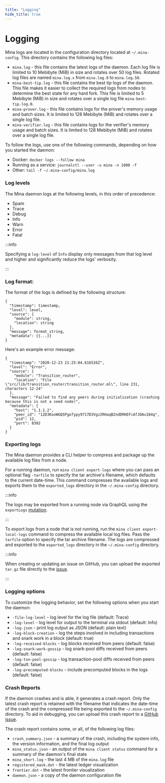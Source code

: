 ```yaml
---
title: "Logging"
hide_title: true
---
```


# Logging

Mina logs are located in the configuration directory located at `~/.mina-config`. This directory contains the following log files:

* `mina.log` - this file contains the latest logs of the daemon. Each log file is limited to 10 Mebibyte (MiB) in size and rotates over 50 log files. Rotated log files are named `mina.log.x` from `mina.log.0` to `mina.log.50`.
* `mina-best-tip.log` - this file contains the best tip logs of the daemon. This file makes it easier to collect the required logs from nodes to determine the best state for any hard fork. This file is limited to 5 Mebibyte (MiB) in size and rotates over a single log file `mina-best-tip.log.0`.
* `mina-prover.log` - this file contains logs for the prover's memory usage and batch sizes. It is limited to 128 Mebibyte (MiB) and rotates over a single log file.
* `mina-verifier.log` - this file contains logs for the verifier's memory usage and batch sizes. It is limited to 128 Mebibyte (MiB) and rotates over a single log file.

To follow the logs, use one of the following commands, depending on how you started the daemon:

* Docker: `docker logs --follow mina`
* Running as a service: `journalctl --user -u mina -n 1000 -f`
* Other: `tail -f ~/.mina-config/mina.log`

### Log levels

The Mina daemon logs at the following levels, in this order of precedence:

* Spam
* Trace
* Debug
* Info
* Warn
* Error
* Fatal

:::info

Specifying a `log-level` of `Info` display only messages from that log level and higher and significantly reduce the logs' verbosity.

:::

### Log format:

The format of the logs is defined by the following structure:

```
{
  "timestamp": timestamp,
  "level": level,
  "source": {
    "module": string,
    "location": string
  },
  "message": format_string,
  "metadata": {{...}}
}
```
Here's an example error message:

```
{
  "timestamp": "2020-12-23 21:25:04.616526Z",
  "level": "Error",
  "source": {
    "module": "Transition_router",
    "location": "File \"src/lib/transition_router/transition_router.ml\", line 231, characters 12-24"
  },
  "message": "Failed to find any peers during initialization (crashing because this is not a seed node)",
  "metadata": {
    "host": "1.1.1.2",
    "peer_id": "12D3KooWGQSPgo7ypy9717D3Vgz2RHaqB2ndDRHEFcAfJDAv284q",
    "pid": 12,
    "port": 8302
  }
}
```

### Exporting logs

The Mina daemon provides a CLI helper to compress and package up the available log files from a node.

For a running daemon, run `mina client export-logs` where you can pass an optional flag `-tarfile` to specify the tar archive's filename, which defaults to the current date-time. This command compresses the available logs and exports them to the `exported_logs` directory in the `~/.mina-config` directory.

:::info

The logs may be exported from a running node via GraphQL using the `exportLogs` [mutation](/node-developers/graphql-api#mutations).

:::

To export logs from a node that is not running, run the `mina client export-local-logs` command to compress the available local log files. Pass the `tarfile` option to specify the tar archive filename. The logs are compressed and exported to the `exported_logs` directory in the `~/.mina-config` directory.

:::info

When creating or updating an issue on GitHub, you can upload the exported `tar.gz` file directly to the [issue](https://github.com/MinaProtocol/mina/issues).

:::

### Logging options

To customize the logging behavior, set the following options when you start the daemon:

* `-file-log-level` - log level for the log file (default: Trace)
* `-log-level` - log level for output to the terminal via stdout (default: Info)
* `-log-json` - print log output as JSON (default: plain text)
* `-log-block-creation` - log the steps involved in including transactions and snark work in a block (default: true)
* `-log-received-blocks` - log blocks received from peers (default: false)
* `-log-snark-work-gossip` - log snark-pool diffs received from peers (default: false)
* `-log-txn-pool-gossip` - log transaction-pool diffs received from peers (default: false)
* `-log-precomputed-blocks` - include precomputed blocks in the logs (default: false)

### Crash Reports

If the daemon crashes and is able, it generates a crash report. Only the latest crash report is retained with the filename that indicates the date-time of the crash and the compressed file being exported to the `~/.mina-config` directory. To aid in debugging, you can upload this crash report to a [GitHub issue](https://github.com/MinaProtocol/mina/issues).

The crash report contains some, or all, of the following log files:

* `crash_summary.json` - a summary of the crash, including the system info, the version information, and the final log output
* `mina_status.json` - an output of the `mina client status` command for a summary of the daemon's final state
* `mina_short.log` - the last 4 MB of the `mina.log` file
* `registered_mask.dot` - the latest ledger visualization
* `frontier.dot` - the latest frontier visualization
* `daemon.json` - a copy of the daemon configuration file
